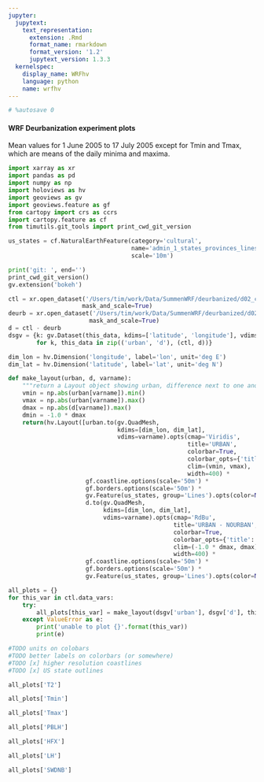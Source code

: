 ```yaml
---
jupyter:
  jupytext:
    text_representation:
      extension: .Rmd
      format_name: rmarkdown
      format_version: '1.2'
      jupytext_version: 1.3.3
  kernelspec:
    display_name: WRFhv
    language: python
    name: wrfhv
---
```


```python
# %autosave 0
```

#### WRF Deurbanization experiment plots

Mean values for 1 June 2005 to 17 July 2005 except for Tmin and Tmax, which are means of the daily minima and maxima.

```python
import xarray as xr
import pandas as pd
import numpy as np
import holoviews as hv
import geoviews as gv
import geoviews.feature as gf
from cartopy import crs as ccrs
import cartopy.feature as cf
from timutils.git_tools import print_cwd_git_version
```

```python
us_states = cf.NaturalEarthFeature(category='cultural', 
                                   name='admin_1_states_provinces_lines',
                                   scale='10m')
```

```python
print('git: ', end='')
print_cwd_git_version()
gv.extension('bokeh')
```

```python
ctl = xr.open_dataset('/Users/tim/work/Data/SummenWRF/deurbanized/d02_ctl_month_mean_vals.nc',
                     mask_and_scale=True)
deurb = xr.open_dataset('/Users/tim/work/Data/SummenWRF/deurbanized/d02_deurb_month_mean_vals.nc',
                       mask_and_scale=True)
d = ctl - deurb
dsgv = {k: gv.Dataset(this_data, kdims=['latitude', 'longitude'], vdims=list(ctl.data_vars))
        for k, this_data in zip(('urban', 'd'), (ctl, d))}
```

```python
dim_lon = hv.Dimension('longitude', label='lon', unit='deg E')
dim_lat = hv.Dimension('latitude', label='lat', unit='deg N')
```

```python
def make_layout(urban, d, varname):
    """return a Layout object showing urban, difference next to one another"""
    vmin = np.abs(urban[varname]).min()
    vmax = np.abs(urban[varname]).max()
    dmax = np.abs(d[varname]).max()
    dmin = -1.0 * dmax
    return(hv.Layout([urban.to(gv.QuadMesh, 
                               kdims=[dim_lon, dim_lat], 
                               vdims=varname).opts(cmap='Viridis', 
                                                   title='URBAN', 
                                                   colorbar=True,
                                                   colorbar_opts={'title':varname},
                                                   clim=(vmin, vmax),
                                                   width=400) * 
                      gf.coastline.options(scale='50m') * 
                      gf.borders.options(scale='50m') *
                      gv.Feature(us_states, group='Lines').opts(color=None),
                      d.to(gv.QuadMesh, 
                           kdims=[dim_lon, dim_lat], 
                           vdims=varname).opts(cmap='RdBu', 
                                               title='URBAN - NOURBAN', 
                                               colorbar=True,
                                               colorbar_opts={'title':'d{}'.format(varname)},
                                               clim=(-1.0 * dmax, dmax),
                                               width=400) *
                      gf.coastline.options(scale='50m') * 
                      gf.borders.options(scale='50m') *
                      gv.Feature(us_states, group='Lines').opts(color=None)]))
```

```python
all_plots = {}
for this_var in ctl.data_vars:
    try:
        all_plots[this_var] = make_layout(dsgv['urban'], dsgv['d'], this_var)
    except ValueError as e:
        print('unable to plot {}'.format(this_var))
        print(e)
```

```python
#TODO units on colobars
#TODO better labels on colorbars (or somewhere)
#TODO [x] higher resolution coastlines
#TODO [x] US state outlines
```

```python
all_plots['T2']
```

```python
all_plots['Tmin']
```

```python
all_plots['Tmax']
```

```python
all_plots['PBLH']
```

```python
all_plots['HFX']
```

```python
all_plots['LH']
```

```python
all_plots['SWDNB']
```
